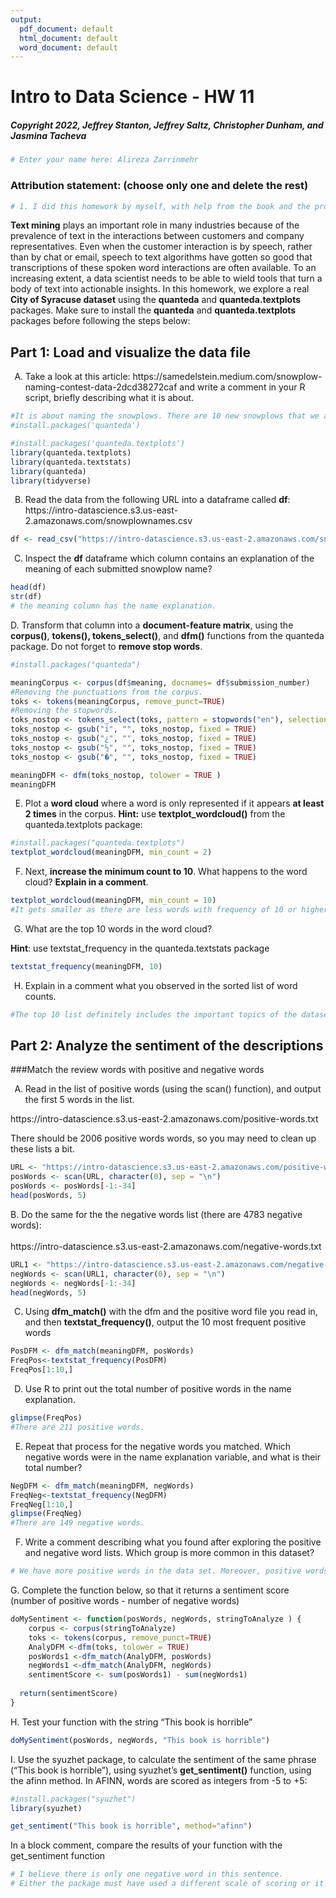 ```yaml
---
output:
  pdf_document: default
  html_document: default
  word_document: default
---
```


# Intro to Data Science - HW 11
##### Copyright 2022, Jeffrey Stanton, Jeffrey Saltz, Christopher Dunham, and Jasmina Tacheva

```r
# Enter your name here: Alireza Zarrinmehr
```

### Attribution statement: (choose only one and delete the rest)

```r
# 1. I did this homework by myself, with help from the book and the professor.
```

**Text mining** plays an important role in many industries because of the prevalence of text in the interactions between customers and company representatives. Even when the customer interaction is by speech, rather than by chat or email, speech to text algorithms have gotten so good that transcriptions of these spoken word interactions are often available. To an increasing extent, a data scientist needs to be able to wield tools that turn a body of text into actionable insights. In this homework, we explore a real **City of Syracuse dataset** using the **quanteda** and **quanteda.textplots** packages. Make sure to install the **quanteda** and **quanteda.textplots** packages before following the steps below:<br>

## Part 1: Load and visualize the data file  
A.	Take a look at this article: https://samedelstein.medium.com/snowplow-naming-contest-data-2dcd38272caf and write a comment in your R script, briefly describing what it is about.<br>

```r
#It is about naming the snowplows. There are 10 new snowplows that we are trying to fin names for. we asked people for their suggestions and they submitted 2000 names and 1,948 of them are unique. Sam obtained the Syracuse City Authority's Snowplow Naming Contest Data and converted it to a CSV file and made some analysis about the names.
#install.packages('quanteda')

#install.packages('quanteda.textplots')
library(quanteda.textplots)
library(quanteda.textstats)
library(quanteda)
library(tidyverse)
```

B.	Read the data from the following URL into a dataframe called **df**:
https://intro-datascience.s3.us-east-2.amazonaws.com/snowplownames.csv

```r
df <- read_csv("https://intro-datascience.s3.us-east-2.amazonaws.com/snowplownames.csv")
```

C.	Inspect the **df** dataframe   which column contains an explanation of the meaning of each submitted snowplow name? 

```r
head(df)
str(df)
# the meaning column has the name explanation.
```

D. Transform that column into a **document-feature matrix**, using the **corpus()**, **tokens(), tokens_select()**, and **dfm()** functions from the quanteda package. Do not forget to **remove stop words**.

```r
#install.packages("quanteda")

meaningCorpus <- corpus(df$meaning, docnames= df$submission_number)
#Removing the punctuations from the corpus.
toks <- tokens(meaningCorpus, remove_punct=TRUE)
#Removing the stopwords.
toks_nostop <- tokens_select(toks, pattern = stopwords("en"), selection = "remove")
toks_nostop <- gsub("ï", "", toks_nostop, fixed = TRUE)
toks_nostop <- gsub("¿", "", toks_nostop, fixed = TRUE)
toks_nostop <- gsub("½", "", toks_nostop, fixed = TRUE)
toks_nostop <- gsub("�", "", toks_nostop, fixed = TRUE)

meaningDFM <- dfm(toks_nostop, tolower = TRUE )
meaningDFM
```

E.	Plot a **word cloud** where a word is only represented if it appears **at least 2 times** in the corpus. **Hint:** use **textplot_wordcloud()** from the quanteda.textplots package:

```r
#install.packages("quanteda.textplots")
textplot_wordcloud(meaningDFM, min_count = 2)
```

F.	Next, **increase the minimum count to 10**. What happens to the word cloud? **Explain in a comment**. 

```r
textplot_wordcloud(meaningDFM, min_count = 10)
#It gets smaller as there are less words with frequency of 10 or higher.
```

G.	What are the top 10 words in the word cloud?

**Hint**: use textstat_frequency in the quanteda.textstats package

```r
textstat_frequency(meaningDFM, 10)
```

H.	Explain in a comment what you observed in the sorted list of word counts. 

```r
#The top 10 list definitely includes the important topics of the dataset, such as ssnow, syracuse, name, plow, salt, columbus, city, plows, like, and one. Thus, the winning name may include any of these words (like salt and snow).
```

## Part 2: Analyze the sentiment of the descriptions

###Match the review words with positive and negative words

A.	Read in the list of positive words (using the scan() function), and output the first 5 words in the list. 

https://intro-datascience.s3.us-east-2.amazonaws.com/positive-words.txt
<br>

There should be 2006 positive words words, so you may need to clean up these lists a bit. 

```r
URL <- "https://intro-datascience.s3.us-east-2.amazonaws.com/positive-words.txt"
posWords <- scan(URL, character(0), sep = "\n")
posWords <- posWords[-1:-34]
head(posWords, 5)
```

B. Do the same for the  the negative words list (there are 4783 negative words): <br>
<br>
https://intro-datascience.s3.us-east-2.amazonaws.com/negative-words.txt <br>


```r

URL1 <- "https://intro-datascience.s3.us-east-2.amazonaws.com/negative-words.txt"
negWords <- scan(URL1, character(0), sep = "\n")
negWords <- negWords[-1:-34]
head(negWords, 5)
```

C.	Using **dfm_match()** with the dfm and the positive word file you read in, and then **textstat_frequency()**, output the 10 most frequent positive words

```r
PosDFM <- dfm_match(meaningDFM, posWords)
FreqPos<-textstat_frequency(PosDFM)
FreqPos[1:10,]
```

D.	Use R to print out the total number of positive words in the name explanation.

```r
glimpse(FreqPos)
#There are 211 positive words.
```

E.	Repeat that process for the negative words you matched. Which negative words were in the name explanation variable, and what is their total number?

```r
NegDFM <- dfm_match(meaningDFM, negWords)
FreqNeg<-textstat_frequency(NegDFM)
FreqNeg[1:10,]
glimpse(FreqNeg)
#There are 149 negative words.
```

F.	Write a comment describing what you found after exploring the positive and negative word lists. Which group is more common in this dataset?

```r
# We have more positive words in the data set. Moreover, positive words are more common and are used more frequently.
```

G. Complete the function below, so that it returns a sentiment score (number of positive words - number of negative words)

```r
doMySentiment <- function(posWords, negWords, stringToAnalyze ) { 
    corpus <- corpus(stringToAnalyze)
    toks <- tokens(corpus, remove_punct=TRUE)
    AnalyDFM <-dfm(toks, tolower = TRUE)
    posWords1 <-dfm_match(AnalyDFM, posWords)
    negWords1 <-dfm_match(AnalyDFM, negWords)
    sentimentScore <- sum(posWords1) - sum(negWords1)
  
  return(sentimentScore)
}
```

H. Test your function with the string "This book is horrible"

```r
doMySentiment(posWords, negWords, "This book is horrible")
```

I. Use the syuzhet package, to calculate the sentiment of the same phrase ("This book is horrible"), using syuzhet's **get_sentiment()** function, using the afinn method. In AFINN, words are scored as integers from -5 to +5:

```r
#install.packages("syuzhet")
library(syuzhet)

get_sentiment("This book is horrible", method="afinn")
```

In a block comment, compare the results of your function with the get_sentiment function

```r
# I believe there is only one negative word in this sentence.
# Either the package must have used a different scale of scoring or it identified more negative words
```

